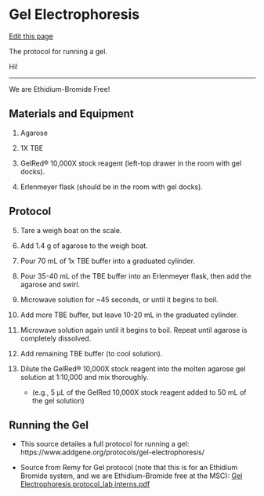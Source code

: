 # Gel Electrophoresis

[Edit this page](https://github.com/DrK-Lo/lotterhoslabprotocols/edit/main/molecprot_gelelectrophoresis.qmd)

The protocol for running a gel.

Hi!

------------------------------------------------------------------------

We are Ethidium-Bromide Free!

## **Materials and Equipment** {.unnumbered}

1.  Agarose

2.  1X TBE

3.  GelRed® 10,000X stock reagent (left-top drawer in the room with gel docks).

4.  Erlenmeyer flask (should be in the room with gel docks).

## Protocol {.unnumbered}

5.  Tare a weigh boat on the scale.

6.  Add 1.4 g of agarose to the weigh boat.

7.  Pour 70 mL of 1x TBE buffer into a graduated cylinder.

8.  Pour 35-40 mL of the TBE buffer into an Erlenmeyer flask, then add the agarose and swirl.

9.  Microwave solution for \~45 seconds, or until it begins to boil.

10. Add more TBE buffer, but leave 10-20 mL in the graduated cylinder.

11. Microwave solution again until it begins to boil. Repeat until agarose is completely dissolved.

12. Add remaining TBE buffer (to cool solution).

13. Dilute the GelRed® 10,000X stock reagent into the molten agarose gel solution at 1:10,000 and mix thoroughly.

    -   (e.g., 5 µL of the GelRed 10,000X stock reagent added to 50 mL of the gel solution)

## **Running the Gel** {.unnumbered}

-   This source detailes a full protocol for running a gel: https://www.addgene.org/protocols/gel-electrophoresis/

-   Source from Remy for Gel protocol (note that this is for an Ethidium Bromide system, and we are Ethidium-Bromide free at the MSC): [Gel Electrophoresis protocol_lab interns.pdf](https://github.com/DrK-Lo/lotterhoslabprotocols/files/8584679/Gel.Electrophoresis.protocol_lab.interns.pdf)\
